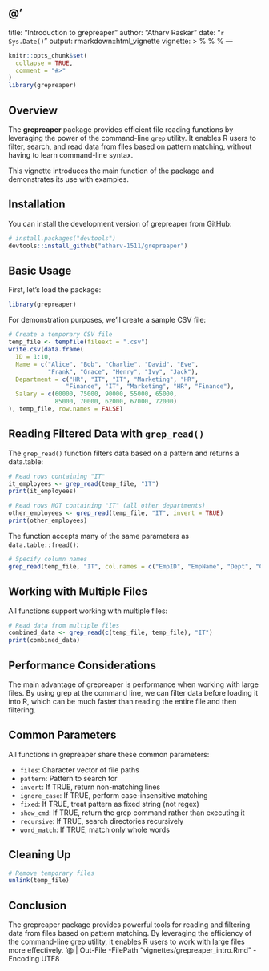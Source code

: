  @'
---
title: "Introduction to grepreaper"
author: "Atharv Raskar"
date: "`r Sys.Date()`"
output: rmarkdown::html_vignette
vignette: >
  %\VignetteIndexEntry{Introduction to grepreaper}
  %\VignetteEngine{knitr::rmarkdown}
  %\VignetteEncoding{UTF-8}
---

```r
knitr::opts_chunk$set(
  collapse = TRUE,
  comment = "#>"
)
library(grepreaper)
```

## Overview

The **grepreaper** package provides efficient file reading functions by leveraging the power of the command-line `grep` utility. It enables R users to filter, search, and read data from files based on pattern matching, without having to learn command-line syntax.

This vignette introduces the main function of the package and demonstrates its use with examples.

## Installation

You can install the development version of grepreaper from GitHub:

```r
# install.packages("devtools")
devtools::install_github("atharv-1511/grepreaper")
```

## Basic Usage

First, let's load the package:

```r
library(grepreaper)
```

For demonstration purposes, we'll create a sample CSV file:

```r
# Create a temporary CSV file
temp_file <- tempfile(fileext = ".csv")
write.csv(data.frame(
  ID = 1:10,
  Name = c("Alice", "Bob", "Charlie", "David", "Eve", 
           "Frank", "Grace", "Henry", "Ivy", "Jack"),
  Department = c("HR", "IT", "IT", "Marketing", "HR",
                "Finance", "IT", "Marketing", "HR", "Finance"),
  Salary = c(60000, 75000, 90000, 55000, 65000,
             85000, 70000, 62000, 67000, 72000)
), temp_file, row.names = FALSE)
```

## Reading Filtered Data with `grep_read()`

The `grep_read()` function filters data based on a pattern and returns a data.table:

```r
# Read rows containing "IT"
it_employees <- grep_read(temp_file, "IT")
print(it_employees)

# Read rows NOT containing "IT" (all other departments)
other_employees <- grep_read(temp_file, "IT", invert = TRUE)
print(other_employees)
```

The function accepts many of the same parameters as `data.table::fread()`:

```r
# Specify column names
grep_read(temp_file, "IT", col.names = c("EmpID", "EmpName", "Dept", "Compensation"))
```

## Working with Multiple Files

All functions support working with multiple files:

```r
# Read data from multiple files
combined_data <- grep_read(c(temp_file, temp_file), "IT")
print(combined_data)
```

## Performance Considerations

The main advantage of grepreaper is performance when working with large files. By using grep at the command line, we can filter data before loading it into R, which can be much faster than reading the entire file and then filtering.

## Common Parameters

All functions in grepreaper share these common parameters:

- `files`: Character vector of file paths
- `pattern`: Pattern to search for
- `invert`: If TRUE, return non-matching lines
- `ignore_case`: If TRUE, perform case-insensitive matching
- `fixed`: If TRUE, treat pattern as fixed string (not regex)
- `show_cmd`: If TRUE, return the grep command rather than executing it
- `recursive`: If TRUE, search directories recursively
- `word_match`: If TRUE, match only whole words

## Cleaning Up

```r
# Remove temporary files
unlink(temp_file)
```

## Conclusion

The grepreaper package provides powerful tools for reading and filtering data from files based on pattern matching. By leveraging the efficiency of the command-line grep utility, it enables R users to work with large files more effectively.
'@ | Out-File -FilePath "vignettes/grepreaper_intro.Rmd" -Encoding UTF8